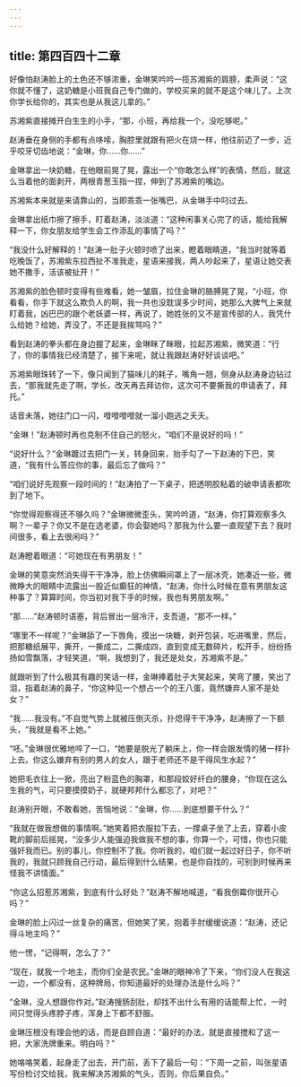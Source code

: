 ```yaml
---
---
---
```

title: 第四百四十二章
---




好像怕赵涛脸上的土色还不够浓重，金琳笑吟吟一揽苏湘紫的肩膀，柔声说：“这你就不懂了，这奶糖是小班我自己专门做的，学校买来的就不是这个味儿了。上次你学长给你的，其实也是从我这儿拿的。”

苏湘紫直接摊开白生生的小手，“那，小班，再给我一个，没吃够呢。”

赵涛垂在身侧的手都有点哆嗦，胸腔里就跟有把火在烧一样，他往前迈了一步，近乎咬牙切齿地说：“金琳，你……你……”

金琳拿出一块奶糖，在他眼前晃了晃，露出一个“你敢怎么样”的表情，然后，就这么当着他的面剥开，两根青葱玉指一捏，伸到了苏湘紫的嘴边。

苏湘紫本来就是来请靠山的，当即乖乖一张嘴巴，从金琳手中叼过去。

金琳拿出纸巾擦了擦手，盯着赵涛，淡淡道：“这种闲事关心完了的话，能给我解释一下，你女朋友给学生会工作添乱的事情了吗？”

“我没什么好解释的！”赵涛一肚子火顿时喷了出来，瞪着眼睛道，“我当时就等着吃晚饭了，苏湘紫东拉西扯不准我走，星语来接我，两人吵起来了，星语让她交表她不撒手，活该被扯开！”

苏湘紫的脸色顿时变得有些难看，她一皱眉，拉住金琳的胳膊晃了晃，“小班，你看看，你手下就这么欺负人的啊，我一共也没耽误多少时间，她那么大脾气上来就盯着我，凶巴巴的跟个老妖婆一样，再说了，她姓张的又不是宣传部的人，我凭什么给她？给她，弄没了，不还是我挨骂吗？”

看到赵涛的拳头都在身边握了起来，金琳眯了眯眼，拉起苏湘紫，微笑道：“行了，你的事情我已经清楚了，接下来呢，就让我跟赵涛好好谈谈吧。”

苏湘紫眼珠转了一下，像只闻到了猫味儿的耗子，嘴角一翘，侧身从赵涛身边钻过去，“那我就先走了啊，学长，改天再去拜访你，这次可不要撕我的申请表了，拜托。”

话音未落，她往门口一闪，噔噔噔噔就一溜小跑逃之夭夭。

“金琳！”赵涛顿时再也克制不住自己的怒火，“咱们不是说好的吗！”

“说好什么？”金琳踱过去把门一关，转身回来，抬手勾了一下赵涛的下巴，笑道，“我有什么答应你的事，最后忘了做吗？”

“咱们说好先观察一段时间的！”赵涛拍了一下桌子，把透明胶粘着的破申请表都吹到了地下。

“你觉得观察得还不够久吗？”金琳微微歪头，笑吟吟道，“赵涛，你打算观察多久啊？一辈子？你又不是在选老婆，你会娶她吗？那我为什么要一直观望下去？我时间很多，看上去很闲吗？”

赵涛瞪着眼道：“可她现在有男朋友！”

金琳的笑意突然消失得干干净净，脸上仿佛瞬间罩上了一层冰壳，她凑近一些，微微睁大的眼睛中流露出一股近似癫狂的神情，“赵涛，你什么时候在意有男朋友这种事了？算算时间，你当初对我下手的时候，我也有男朋友啊。”

“那……”赵涛顿时语塞，背后冒出一层冷汗，支吾道，“那不一样。”

“哪里不一样呢？”金琳舔了一下唇角，摸出一块糖，剥开包装，吃进嘴里，然后，把那糖纸展平，撕开，一撕成二，二撕成四，直到变成无数碎片，松开手，纷纷扬扬如雪飘落，才轻笑道，“啊，我想到了，我还是处女，苏湘紫不是。”

就跟听到了什么极其有趣的笑话一样，金琳捧着肚子大笑起来，笑弯了腰，笑出了泪，指着赵涛的鼻子，“你这种见一个想占一个的王八蛋，竟然嫌弃人家不是处女？”

“我……我没有。”不自觉气势上就被压倒灭杀，扑熄得干干净净，赵涛擦了一下额头，“我就是看不上她。”

“呸。”金琳很优雅地啐了一口，“她要是脱光了躺床上，你一样会跟发情的猪一样扑上去。你这么嫌弃有别的男人的女人，跟于老师还不是干得风生水起？”

她把毛衣往上一掀，亮出了粉蓝色的胸罩，和那段姣好纤白的腰身，“你现在这么生我的气，可只要摸摸奶子，就硬邦邦什么都忘了，对吧？”

赵涛别开眼，不敢看她，苦恼地说：“金琳，你……到底想要干什么？”

“我就在做我想做的事情啊。”她笑着把衣服拉下去，一撑桌子坐了上去，穿着小皮靴的脚前后摇晃，“没多少人能强迫我做我不想的事，你算一个，可惜，你也只能强奸我而已。别的事儿，你控制不了我。你听我的，咱们就一起过好日子，你不听我的，我就只顾我自己行动，最后得到什么结果，也是你自找的，可别到时候再来怪我不讲情面。”

“你这么招惹苏湘紫，到底有什么好处？”赵涛不解地喊道，“看我倒霉你很开心吗？”

金琳的脸上闪过一丝复杂的痛苦，但她笑了笑，抱着手肘缓缓说道：“赵涛，还记得斗地主吗？”

他一愣，“记得啊，怎么了？”

“现在，就我一个地主，而你们全是农民。”金琳的眼神冷了下来，“你们没人在我这一边，一个都没有，这种牌局，你知道最好的处理办法是什么吗？”

“金琳，没人想跟你作对。”赵涛搜肠刮肚，却找不出什么有用的话能帮上忙，一时间只觉得头疼脖子疼，浑身上下都不舒服。

金琳压根没有理会他的话，而是自顾自道：“最好的办法，就是直接搅和了这一把，大家洗牌重来。明白吗？”

她咯咯笑着，起身走了出去，开门前，丢下了最后一句：“下周一之前，叫张星语写份检讨交给我，我来解决苏湘紫的气头，否则，你后果自负。”